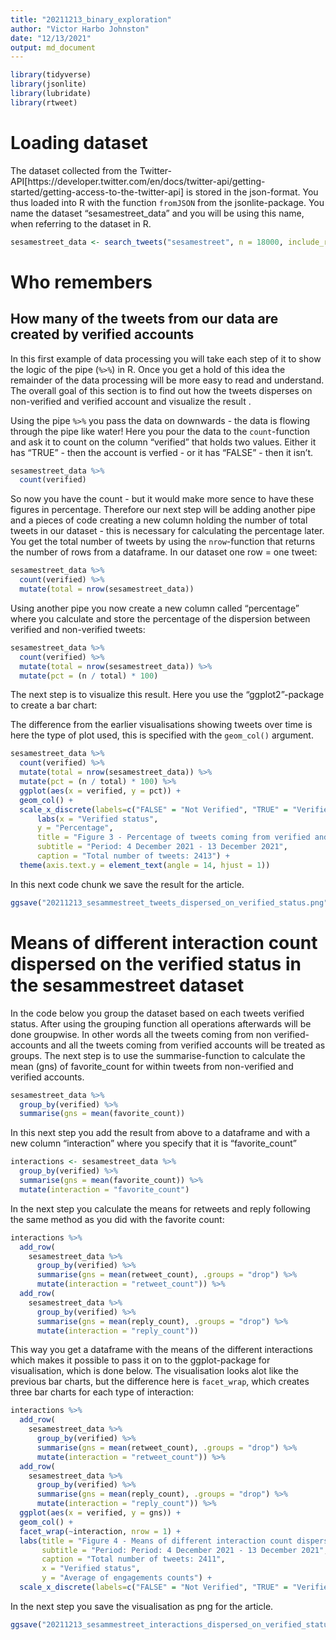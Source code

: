 ```yaml
---
title: "20211213_binary_exploration"
author: "Victor Harbo Johnston"
date: "12/13/2021"
output: md_document
---
```


```r
library(tidyverse)
library(jsonlite)
library(lubridate)
library(rtweet)
```

# Loading dataset
The dataset collected from the Twitter-API[https://developer.twitter.com/en/docs/twitter-api/getting-started/getting-access-to-the-twitter-api] is stored in the json-format. You thus loaded into R with the function `fromJSON` from the jsonlite-package. You name the dataset "sesamestreet_data" and you will be using this name, when referring to the dataset in R.

```r
sesamestreet_data <- search_tweets("sesamestreet", n = 18000, include_rts = TRUE)
```

# Who remembers

## How many of the tweets from our data are created by verified accounts

In this first example of data processing you will take each step of it to show the logic of the pipe (`%>%`) in R. Once you get a hold of this idea the remainder of the data processing will be more easy to read and understand. The overall goal of this section is to find out how the tweets disperses on non-verified and verified account and visualize the result . 

Using the pipe `%>%` you pass the data on downwards - the data is flowing through the pipe like water! Here you pour the data to the `count`-function and ask it to count on the column "verified" that holds two values. Either it has "TRUE" - then the account is verfied - or it has "FALSE" - then it isn't.   

```r
sesamestreet_data %>% 
  count(verified)
```
So now you have the count - but it would make more sence to have these figures in percentage. Therefore our next step will be adding another pipe and a pieces of code creating a new column holding the number of total tweets in our dataset - this is necessary for calculating the percentage later. You get the total number of tweets by using the `nrow`-function that returns the number of rows from a dataframe. In our dataset one row = one tweet:

```r
sesamestreet_data %>% 
  count(verified) %>% 
  mutate(total = nrow(sesamestreet_data))
```

Using another pipe you now create a new column called "percentage" where you calculate and store the percentage of the dispersion between verified and non-verified tweets:

```r
sesamestreet_data %>% 
  count(verified) %>% 
  mutate(total = nrow(sesamestreet_data)) %>% 
  mutate(pct = (n / total) * 100)
```
The next step is to visualize this result. Here you use the "ggplot2"-package to create a bar chart:  

The difference from the earlier visualisations showing tweets over time is here the type of plot used, this is specified with the `geom_col()` argument. 

```r
sesamestreet_data %>% 
  count(verified) %>% 
  mutate(total = nrow(sesamestreet_data)) %>% 
  mutate(pct = (n / total) * 100) %>% 
  ggplot(aes(x = verified, y = pct)) +
  geom_col() +
  scale_x_discrete(labels=c("FALSE" = "Not Verified", "TRUE" = "Verified"))+
      labs(x = "Verified status",
      y = "Percentage",
      title = "Figure 3 - Percentage of tweets coming from verified and non-verified\naccounts in the sesamestreet-dataset",
      subtitle = "Period: 4 December 2021 - 13 December 2021", 
      caption = "Total number of tweets: 2413") + 
  theme(axis.text.y = element_text(angle = 14, hjust = 1))
```
In this next code chunk we save the result for the article. 
```r
ggsave("20211213_sesammestreet_tweets_dispersed_on_verified_status.png", width = 8, height = 5, dpi = 800)
```

# Means of different interaction count dispersed on the verified status in the sesammestreet dataset
In the code below you group the dataset based on each tweets verified status. After using the grouping function all operations afterwards will be done groupwise. In other words all the tweets coming from non verified-accounts and all the tweets coming from verified accounts will be treated as groups. The next step is to use the summarise-function to calculate the mean (gns) of favorite_count for within tweets from non-verified and verified accounts.  

```r
sesamestreet_data %>% 
  group_by(verified) %>% 
  summarise(gns = mean(favorite_count))
```

In this next step you add the result from above to a dataframe and with a new column "interaction" where you specify that it is "favorite_count"

```r
interactions <- sesamestreet_data %>% 
  group_by(verified) %>% 
  summarise(gns = mean(favorite_count)) %>% 
  mutate(interaction = "favorite_count")
```

In the next step you calculate the means for retweets and reply following the same method as you did with the favorite count:
```r
interactions %>% 
  add_row(
    sesamestreet_data %>% 
      group_by(verified) %>% 
      summarise(gns = mean(retweet_count), .groups = "drop") %>% 
      mutate(interaction = "retweet_count")) %>% 
  add_row(
    sesamestreet_data %>% 
      group_by(verified) %>% 
      summarise(gns = mean(reply_count), .groups = "drop") %>% 
      mutate(interaction = "reply_count"))
```
This way you get a dataframe with the means of the different interactions which makes it possible to pass it on to the ggplot-package for visualisation, which is done below. The visualisation looks alot like the previous bar charts, but the difference here is `facet_wrap`, which creates three bar charts for each type of interaction:

```r
interactions %>% 
  add_row(
    sesamestreet_data %>% 
      group_by(verified) %>% 
      summarise(gns = mean(retweet_count), .groups = "drop") %>% 
      mutate(interaction = "retweet_count")) %>% 
  add_row(
    sesamestreet_data %>% 
      group_by(verified) %>% 
      summarise(gns = mean(reply_count), .groups = "drop") %>% 
      mutate(interaction = "reply_count")) %>% 
  ggplot(aes(x = verified, y = gns)) +
  geom_col() +
  facet_wrap(~interaction, nrow = 1) +
  labs(title = "Figure 4 - Means of different interaction count dispersed on the verified\nstatus in the sesammestreet dataset",
       subtitle = "Period: Period: 4 December 2021 - 13 December 2021",
       caption = "Total number of tweets: 2411",
       x = "Verified status",
       y = "Average of engagements counts") +
  scale_x_discrete(labels=c("FALSE" = "Not Verified", "TRUE" = "Verified"))
```
In the next step you save the visualisation as png for the article. 

```r
ggsave("20211213_sesammestreet_interactions_dispersed_on_verified_status.png", width = 8, height = 5, dpi = 800)
```
